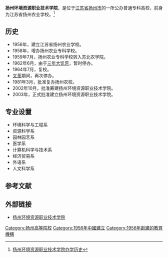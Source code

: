 {{高校
| name =扬州环境资源职业技术学院
| image =
| logo =
| motto =自强不息  明德树人
| rector =
| type = 公办
| established =1956年
| location = {{PRC}}[[江苏省|江苏省]][[扬州市|扬州市]]
| students =
| staff =
| campus =
| address =扬州市维扬区念四桥路
| telephone =0514-87432008
| area =500多亩
| sports =
| website =http://www.yzerc.edu.cn/
}}
'''扬州环境资源职业技术学院'''，是位于[[江苏省|江苏省]][[扬州市|扬州市]]的一所公办普通专科高校，前身为江苏省扬州农业学校。<ref>[http://www.yzerc.org/010301lsyg.asp 扬州环境资源职业技术学院办学历史]{{dead link|date=2018年3月 |bot=InternetArchiveBot |fix-attempted=yes }}</ref>
== 历史 ==
*1956年，建立江苏省扬州农业学校。
*1958年，增办扬州农业专科学校。
*1959年7月，扬州农业专科学校转入苏北农学院。
*1962年6月，由于[[三年大饥荒|三年大饥荒]]，暂时停办。
*1964年7月，复校。
*[[文革|文革]]期间，再次停办。
*1981年3月，批准复办扬州农校。
*2002年10月，批准筹建扬州环境资源职业技术学院。
*2003年，正式批准建立扬州环境资源职业技术学院。

== 专业设置 ==
* 环境科学与工程系
* 资源科学系
* 园林园艺系
* 医学系
* 计算机科学与技术系
* 经济贸易系
* 外语系
* 人文科学系
== 参考文献 ==
{{reflist}}
== 外部链接 ==
* [https://web.archive.org/web/20110429032029/http://www.yzerc.edu.cn/ 扬州环境资源职业技术学院]

{{Univ-stub}}
{{江苏高等院校|nocat}}
{{扬州|state=autocollapse}}
[[Category:扬州高等院校|Category:扬州高等院校]]
[[Category:1956年中國建立|Category:1956年中國建立]]
[[Category:1956年創建的教育機構|Category:1956年創建的教育機構]]